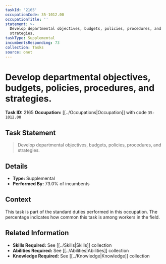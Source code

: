 ```yaml
---
taskId: '2165'
occupationCode: 35-1012.00
occupationTitle: ''
statement: >-
  Develop departmental objectives, budgets, policies, procedures, and
  strategies.
taskType: Supplemental
incumbentsResponding: 73
collection: Tasks
source: onet
---
```

# Develop departmental objectives, budgets, policies, procedures, and strategies.

**Task ID:** 2165
**Occupation:** [[../Occupations|Occupation]] with code `35-1012.00`

## Task Statement

> Develop departmental objectives, budgets, policies, procedures, and strategies.

## Details

- **Type:** Supplemental
- **Performed By:** 73.0% of incumbents

## Context

This task is part of the standard duties performed in this occupation. The percentage indicates how common this task is among workers in the field.

## Related Information

- **Skills Required:** See [[../Skills|Skills]] collection
- **Abilities Required:** See [[../Abilities|Abilities]] collection
- **Knowledge Required:** See [[../Knowledge|Knowledge]] collection
